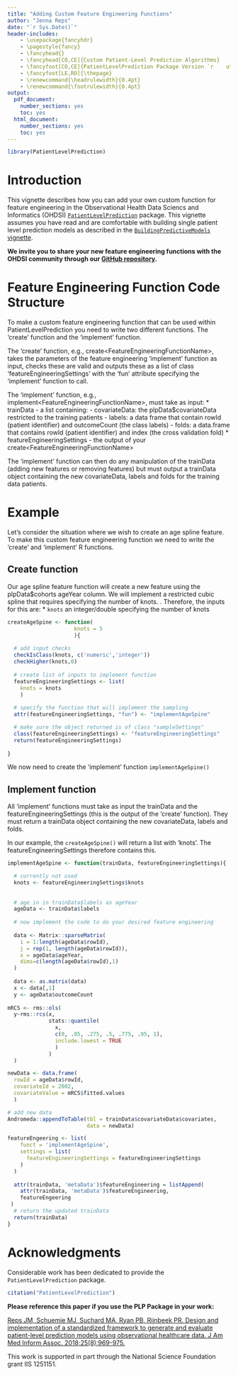 ```yaml
---
title: "Adding Custom Feature Engineering Functions"
author: "Jenna Reps"
date: "`r Sys.Date()`"
header-includes:
    - \usepackage{fancyhdr}
    - \pagestyle{fancy}
    - \fancyhead{}
    - \fancyhead[CO,CE]{Custom Patient-Level Prediction Algorithms}
    - \fancyfoot[CO,CE]{PatientLevelPrediction Package Version `r    utils::packageVersion("PatientLevelPrediction")`}
    - \fancyfoot[LE,RO]{\thepage}
    - \renewcommand{\headrulewidth}{0.4pt}
    - \renewcommand{\footrulewidth}{0.4pt}
output:
  pdf_document:
    number_sections: yes
    toc: yes
  html_document:
    number_sections: yes
    toc: yes
---
```

<!--
%\VignetteEngine{knitr}
%\VignetteIndexEntry{Adding Custom Feature Engineering}
-->

```r
library(PatientLevelPrediction)
```
# Introduction

This vignette describes how you can add your own custom function for feature engineering in the Observational Health Data Sciencs and Informatics (OHDSI) [`PatientLevelPrediction`](http://github.com/OHDSI/PatientLevelPrediction) package. This vignette assumes you have read and are comfortable with building single patient level prediction models as described in the  [`BuildingPredictiveModels` vignette](https://github.com/OHDSI/PatientLevelPrediction/blob/master/inst/doc/BuildingPredictiveModels.pdf).

**We invite you to share your new feature engineering functions with the OHDSI community through our [GitHub repository](http://github.com/OHDSI/PatientLevelPrediction).**

# Feature Engineering Function Code Structure 

To make a custom feature engineering function that can be used within PatientLevelPrediction you need to write two different functions.  The 'create' function and the 'implement' function.  

The 'create' function, e.g., create\<FeatureEngineeringFunctionName\>, takes the parameters of the feature engineering 'implement' function as input, checks these are valid and outputs these as a list of class 'featureEngineeringSettings' with the 'fun' attribute specifying the 'implement' function to call.

The 'implement' function, e.g., implement\<FeatureEngineeringFunctionName\>,  must take as input:
 * trainData - a list containing:
   - covariateData: the plpData$covariateData restricted to the training patients
   - labels: a data frame that contain rowId (patient identifier) and outcomeCount (the class labels)
   - folds: a data.frame that contains rowId (patient identifier) and index (the cross validation fold)
 * featureEngineeringSettings - the output of your create\<FeatureEngineeringFunctionName\>
 
The 'implement' function can then do any manipulation of the trainData (adding new features or removing features) but must output a trainData object containing the new covariateData, labels and folds for the training data patients.

# Example

Let's consider the situation where we wish to create an age spline feature.  To make this custom feature engineering function we need to write the 'create' and 'implement' R functions.

## Create function

Our age spline feature function will create a new feature using the plpData$cohorts ageYear column.  We will implement a restricted cubic spline that requires specifying the number of knots.
.  Therefore, the inputs for this are: 
 * `knots` an integer/double specifying the number of knots
 
```r
createAgeSpine <- function(
                     knots = 5
                     ){
  
  # add input checks
  checkIsClass(knots, c('numeric','integer'))
  checkHigher(knots,0)
  
  # create list of inputs to implement function
  featureEngineeringSettings <- list(
    knots = knots
    )
  
  # specify the function that will implement the sampling
  attr(featureEngineeringSettings, "fun") <- "implementAgeSpine"

  # make sure the object returned is of class "sampleSettings"
  class(featureEngineeringSettings) <- "featureEngineeringSettings"
  return(featureEngineeringSettings)
  
}
```

We now need to create the 'implement' function `implementAgeSpine()`

## Implement function

All 'implement' functions must take as input the trainData and the featureEngineeringSettings (this is the output of the 'create' function).  They must return a trainData object containing the new covariateData, labels and folds.

In our example, the `createAgeSpine()` will return a list with 'knots'.  The featureEngineeringSettings therefore contains this.

```r
implementAgeSpine <- function(trainData, featureEngineeringSettings){

  # currently not used
  knots <- featureEngineeringSettings$knots
  
  
  # age in in trainData$labels as ageYear
  ageData <- trainData$labels
  
  # now implement the code to do your desired feature engineering
  
  data <- Matrix::sparseMatrix(
    i = 1:length(ageData$rowId),
    j = rep(1, length(ageData$rowId)),
    x = ageData$ageYear,
    dims=c(length(ageData$rowId),1)
  )
  
  data <- as.matrix(data)
  x <- data[,1]
  y <- ageData$outcomeCount
  
mRCS <- rms::ols(
  y~rms::rcs(x, 
             stats::quantile(
               x, 
               c(0, .05, .275, .5, .775, .95, 1),
               include.lowest = TRUE
               )
             )
  )

newData <- data.frame(
  rowId = ageData$rowId,
  covariateId = 2002,
  covariateValue = mRCS$fitted.values
  )

# add new data
Andromeda::appendToTable(tbl = trainData$covariateData$covariates, 
                         data = newData)

featureEngeering <- list(
    funct = 'implementAgeSpine',
    settings = list(
      featureEngineeringSettings = featureEngineeringSettings
    )
  )
  
  attr(trainData, 'metaData')$featureEngineering = listAppend(
    attr(trainData, 'metaData')$featureEngineering,
    featureEngeering
 )
  # return the updated trainData
  return(trainData)
}

```


# Acknowledgments

Considerable work has been dedicated to provide the `PatientLevelPrediction` package.

```r
citation("PatientLevelPrediction")
```

**Please reference this paper if you use the PLP Package in your work:**

[Reps JM, Schuemie MJ, Suchard MA, Ryan PB, Rijnbeek PR. Design and implementation of a standardized framework to generate and evaluate patient-level prediction models using observational healthcare data. J Am Med Inform Assoc. 2018;25(8):969-975.](http://dx.doi.org/10.1093/jamia/ocy032)


This work is supported in part through the National Science Foundation grant IIS 1251151.



